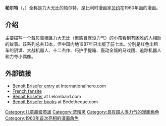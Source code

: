 '''帕尔特'''（{{lang-fr|Benedict Ironbreaker}}，{{lang-nl|Steven Sterk}}）全称是力大无比的帕尔特，是比利时漫画家[[贝约|贝约]]在1960年画的漫画。

==介绍==
主要描写一个戴贝雷帽且力大无比（但感冒就没力气）的小孩看到有困难的人相助的故事。该系列总共13本，但中国内地1987年只出版了前七本。分别是红色出租车的阴谋、大战机器人、十二杰作、巧护手提箱、轰动全城的马戏团、追踪机器人和力夺小偶像。 

==外部链接==
*[http://www.internationalhero.co.uk/b/benoit.htm Benoît Brisefer entry] {{Wayback|url=http://www.internationalhero.co.uk/b/benoit.htm |date=20200220235000 }} at Internationalhero.com 
*[http://adrien.party.free.fr/briseferv2/ French fansite] {{Wayback|url=http://adrien.party.free.fr/briseferv2/ |date=20110811041618 }} {{french icon}}
*[http://lelombarddev.dlpdomain.com/catalogue/Series.cfm?SerieID=5 Benoît Brisefer]{{dead link|date=2017年12月 |bot=InternetArchiveBot |fix-attempted=yes }} at Lelombard.com {{fr icon}}
*[http://www.bedetheque.com/serie-689-BD-Benoit-Brisefer.html Benoît Brisefer books] {{Wayback|url=http://www.bedetheque.com/serie-689-BD-Benoit-Brisefer.html |date=20210107143159 }} at Bedetheque.com {{fr icon}}

{{DEFAULTSORT:Benoit Brisefer}}
[[Category:儿童超级英雄|Category:儿童超级英雄]]
[[Category:蓝精灵|Category:蓝精灵]]
[[Category:具有超人类力气的漫画角色|Category:具有超人类力气的漫画角色]]
[[Category:1960年首次亮相的漫画角色|Category:1960年首次亮相的漫画角色]]